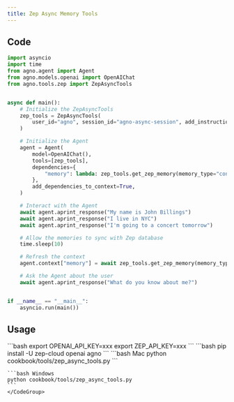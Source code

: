 ```yaml
---
title: Zep Async Memory Tools
---
```


## Code

```python cookbook/tools/zep_async_tools.py
import asyncio
import time
from agno.agent import Agent
from agno.models.openai import OpenAIChat
from agno.tools.zep import ZepAsyncTools


async def main():
    # Initialize the ZepAsyncTools
    zep_tools = ZepAsyncTools(
        user_id="agno", session_id="agno-async-session", add_instructions=True
    )

    # Initialize the Agent
    agent = Agent(
        model=OpenAIChat(),
        tools=[zep_tools],
        dependencies={
            "memory": lambda: zep_tools.get_zep_memory(memory_type="context"),
        },
        add_dependencies_to_context=True,
    )

    # Interact with the Agent
    await agent.aprint_response("My name is John Billings")
    await agent.aprint_response("I live in NYC")
    await agent.aprint_response("I'm going to a concert tomorrow")

    # Allow the memories to sync with Zep database
    time.sleep(10)

    # Refresh the context
    agent.context["memory"] = await zep_tools.get_zep_memory(memory_type="context")

    # Ask the Agent about the user
    await agent.aprint_response("What do you know about me?")


if __name__ == "__main__":
    asyncio.run(main())
```

## Usage

<Steps>
  <Snippet file="create-venv-step.mdx" />

  <Step title="Set your API keys">
    ```bash
    export OPENAI_API_KEY=xxx
    export ZEP_API_KEY=xxx
    ```
  </Step>

  <Step title="Install libraries">
    ```bash
    pip install -U zep-cloud openai agno
    ```
  </Step>

  <Step title="Run Agent">
    <CodeGroup>
    ```bash Mac
    python cookbook/tools/zep_async_tools.py
    ```

    ```bash Windows
    python cookbook/tools/zep_async_tools.py
    ```
    </CodeGroup>
  </Step>
</Steps>
